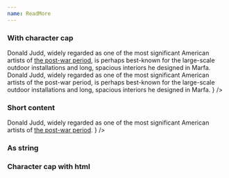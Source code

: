```yaml
---
name: ReadMore
---
```


### With character cap

<Playground>
  <Serif size="3">
    <ReadMore
      maxChars={300}
      content={
        <div>
          Donald Judd, widely regarded as one of the most significant American
          artists of <a href="#">the post-war period</a>, is perhaps best-known
          for the large-scale outdoor installations and long, spacious interiors
          he designed in Marfa. Donald Judd, widely regarded as one of the most
          significant American artists of the post-war period, is perhaps
          best-known for the large-scale outdoor installations and long,
          spacious interiors he designed in Marfa.
        </div>
      }
    />
  </Serif>
</Playground>

### Short content

<Playground>
  <ReadMore
    maxChars={300}
    content={
      <div>
        Donald Judd, widely regarded as one of the most significant American
        artists of <a href="#">the post-war period</a>.
      </div>
    }
  />
</Playground>

### As string

<Playground>
  <ReadMore
    maxChars={300}
    content="Donald Judd, widely regarded as one of the most significant American artists of the post-war period, is perhaps best-known for the large-scale outdoor installations and long, spacious interiors he designed in Marfa. Donald Judd, widely regarded as one of the most significant American artists of the post-war period, is perhaps best-known for the large-scale outdoor installations and long, spacious interiors he designed in Marfa."
  />
</Playground>

### Character cap with html

<Playground>
  <ReadMore
    maxChars={300}
    content='<p>Donald Judd, widely regarded as one of the most significant American artists of <a href="#">the post-war period</a>, is perhaps best-known for the large-scale outdoor installations and long, spacious interiors he designed in Marfa. Donald Judd, widely regarded as one of the most significant American artists of the post-war period, is perhaps best-known for the large-scale outdoor installations and long, spacious interiors he designed in Marfa. </p>'
  />
</Playground>
